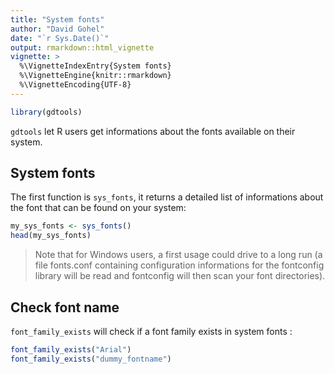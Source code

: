 ```yaml
---
title: "System fonts"
author: "David Gohel"
date: "`r Sys.Date()`"
output: rmarkdown::html_vignette
vignette: >
  %\VignetteIndexEntry{System fonts}
  %\VignetteEngine{knitr::rmarkdown}
  %\VignetteEncoding{UTF-8}
---
```


```r
library(gdtools)
```

`gdtools` let R users get informations about the fonts available on their system.

## System fonts

The first function is `sys_fonts`, it returns a detailed list of informations about the font that can be found on your system:

```r
my_sys_fonts <- sys_fonts()
head(my_sys_fonts)
```

> Note that for Windows users, a first usage could drive to a long run (a file fonts.conf containing configuration informations for the fontconfig library will be read and fontconfig will then scan your font directories).

## Check font name

`font_family_exists` will check if a font family exists in system fonts :

```r
font_family_exists("Arial")
font_family_exists("dummy_fontname")
```

